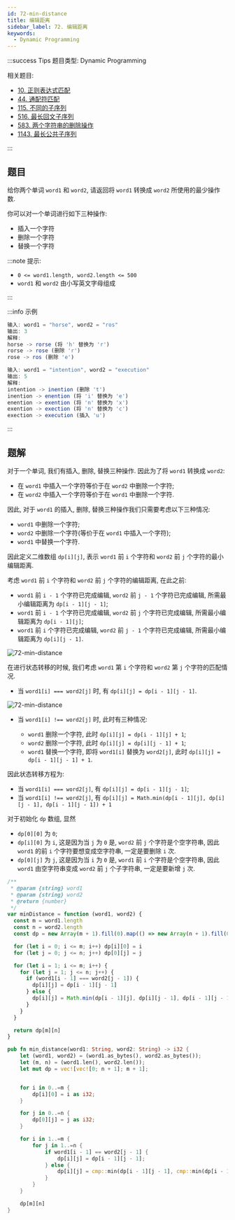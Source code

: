 ```yaml
---
id: 72-min-distance
title: 编辑距离
sidebar_label: 72. 编辑距离
keywords:
  - Dynamic Programming
---
```


:::success Tips
题目类型: Dynamic Programming

相关题目:

- [10. 正则表达式匹配](/leetcode/hard/10-is-match)
- [44. 通配符匹配](/leetcode/hard/44-is-match)
- [115. 不同的子序列](/leetcode/hard/115-num-distinct)
- [516. 最长回文子序列](/leetcode/medium/516-longest-palindrome-subseq)
- [583. 两个字符串的删除操作](/leetcode/medium/583-min-distance)
- [1143. 最长公共子序列](/leetcode/medium/1143-longest-common-subsequence)

:::

## 题目

给你两个单词 `word1` 和 `word2`, 请返回将 `word1` 转换成 `word2` 所使用的最少操作数.

你可以对一个单词进行如下三种操作:

- 插入一个字符
- 删除一个字符
- 替换一个字符

:::note 提示:

- `0 <= word1.length, word2.length <= 500`
- `word1` 和 `word2` 由小写英文字母组成

:::

:::info 示例

```ts
输入: word1 = "horse", word2 = "ros"
输出: 3
解释:
horse -> rorse (将 'h' 替换为 'r')
rorse -> rose (删除 'r')
rose -> ros (删除 'e')
```

```ts
输入: word1 = "intention", word2 = "execution"
输出: 5
解释:
intention -> inention (删除 't')
inention -> enention (将 'i' 替换为 'e')
enention -> exention (将 'n' 替换为 'x')
exention -> exection (将 'n' 替换为 'c')
exection -> execution (插入 'u')
```

:::

## 题解

对于一个单词, 我们有插入, 删除, 替换三种操作. 因此为了将 `word1` 转换成 `word2`:

- 在 `word1` 中插入一个字符等价于在 `word2` 中删除一个字符;
- 在 `word2` 中插入一个字符等价于在 `word1` 中删除一个字符.

因此, 对于 `word1` 的插入, 删除, 替换三种操作我们只需要考虑以下三种情况: 

- `word1` 中删除一个字符;
- `word2` 中删除一个字符(等价于在 `word1` 中插入一个字符);
- `word1` 中替换一个字符.

因此定义二维数组 `dp[i][j]`, 表示 `word1` 前 `i` 个字符和 `word2` 前 `j` 个字符的最小编辑距离.

考虑 `word1` 前 `i` 个字符和 `word2` 前 `j` 个字符的编辑距离, 在此之前:

- `word1` 前 `i - 1` 个字符已完成编辑, `word2` 前 `j - 1` 个字符已完成编辑, 所需最小编辑距离为 `dp[i - 1][j - 1]`;
- `word1` 前 `i - 1` 个字符已完成编辑, `word2` 前 `j` 个字符已完成编辑, 所需最小编辑距离为 `dp[i - 1][j]`;
- `word1` 前 `i` 个字符已完成编辑, `word2` 前 `j - 1` 个字符已完成编辑, 所需最小编辑距离为 `dp[i][j - 1]`.

![72-min-distance](../../static/img/72-min-distance-1.png)

在进行状态转移的时候, 我们考虑 `word1` 第 `i` 个字符和 `word2` 第 `j` 个字符的匹配情况.

- 当 `word1[i] === word2[j]` 时, 有 `dp[i][j] = dp[i - 1][j - 1]`.

![72-min-distance](../../static/img/72-min-distance-2.png)

- 当 `word1[i] !== word2[j]` 时, 此时有三种情况:

  - `word1` 删除一个字符, 此时 `dp[i][j] = dp[i - 1][j] + 1`;
  - `word2` 删除一个字符, 此时 `dp[i][j] = dp[i][j - 1] + 1`;
  - `word1` 替换一个字符, 即将 `word1[i]` 替换为 `word2[j]`, 此时 `dp[i][j] = dp[i - 1][j - 1] + 1`.

因此状态转移方程为:

- 当 `word1[i] === word2[j]`, 有 `dp[i][j] = dp[i - 1][j - 1]`;
- 当 `word1[i] !== word2[j]`, 有 `dp[i][j] = Math.min(dp[i - 1][j], dp[i][j - 1], dp[i - 1][j - 1]) + 1`

对于初始化 `dp` 数组, 显然 

- `dp[0][0]` 为 `0`; 
- `dp[i][0]` 为 `i`, 这是因为当 `j` 为 `0` 是, `word2` 前 `j` 个字符是个空字符串, 因此 `word1` 的前 `i` 个字符要想变成空字符串, 一定是要删除 `i` 次.
- `dp[0][j]` 为 `j`, 这是因为当 `i` 为 `0` 是, `word1` 前 `i` 个字符是个空字符串, 因此 `word1` 由空字符串变成 `word2` 前 `j` 个子字符串, 一定是要新增 `j` 次.


<Tabs>
  <TabItem value="JavaScript" label="JavaScript" default>

```ts
/**
 * @param {string} word1
 * @param {string} word2
 * @return {number}
 */
var minDistance = function (word1, word2) {
  const m = word1.length
  const n = word2.length
  const dp = new Array(m + 1).fill(0).map(() => new Array(n + 1).fill(0))

  for (let i = 0; i <= m; i++) dp[i][0] = i
  for (let j = 0; j <= n; j++) dp[0][j] = j

  for (let i = 1; i <= m; i++) {
    for (let j = 1; j <= n; j++) {
      if (word1[i - 1] === word2[j - 1]) {
        dp[i][j] = dp[i - 1][j - 1]
      } else {
        dp[i][j] = Math.min(dp[i - 1][j], dp[i][j - 1], dp[i - 1][j - 1]) + 1
      }
    }
  }

  return dp[m][n]
}
```

</TabItem>
<TabItem value="Rust" label="Rust">

```rust
pub fn min_distance(word1: String, word2: String) -> i32 {
    let (word1, word2) = (word1.as_bytes(), word2.as_bytes());
    let (m, n) = (word1.len(), word2.len());
    let mut dp = vec![vec![0; n + 1]; m + 1];


    for i in 0..=m {
        dp[i][0] = i as i32;
    }

    for j in 0..=n {
        dp[0][j] = j as i32;
    }

    for i in 1..=m {
        for j in 1..=n {
            if word1[i - 1] == word2[j - 1] {
                dp[i][j] = dp[i - 1][j - 1];
            } else {
                dp[i][j] = cmp::min(dp[i - 1][j - 1], cmp::min(dp[i - 1][j], dp[i][j - 1])) + 1;
            }
        }
    }

    dp[m][n]
}
```

</TabItem>
</Tabs>
